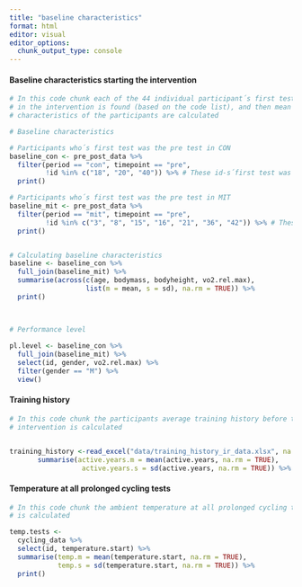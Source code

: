 ```yaml
---
title: "baseline characteristics"
format: html
editor: visual
editor_options: 
  chunk_output_type: console
---
```


#### Baseline characteristics starting the intervention

```r

# In this code chunk each of the 44 individual participant´s first test in the 
# in the intervention is found (based on the code list), and then mean baseline 
# characteristics of the participants are calculated

# Baseline characteristics

# Participants who´s first test was the pre test in CON
baseline_con <- pre_post_data %>%
  filter(period == "con", timepoint == "pre", 
         !id %in% c("18", "20", "40")) %>% # These id-s´first test was in MIT
  print()

# Participants who´s first test was the pre test in MIT
baseline_mit <- pre_post_data %>% 
  filter(period == "mit", timepoint == "pre", 
         !id %in% c("3", "8", "15", "16", "21", "36", "42")) %>% # These id-s´first test was in CON
  print()


# Calculating baseline characteristics
baseline <- baseline_con %>%
  full_join(baseline_mit) %>% 
  summarise(across(c(age, bodymass, bodyheight, vo2.rel.max), 
                   list(m = mean, s = sd), na.rm = TRUE)) %>%
  print()


  
# Performance level
  
pl.level <- baseline_con %>%
  full_join(baseline_mit) %>%
  select(id, gender, vo2.rel.max) %>%
  filter(gender == "M") %>% 
  view()


```

#### Training history

```r

# In this code chunk the participants average training history before the 
# intervention is calculated


training_history <-read_excel("data/training_history_ir_data.xlsx", na = "na") %>% 
       summarise(active.years.m = mean(active.years, na.rm = TRUE),
                  active.years.s = sd(active.years, na.rm = TRUE)) %>% print()


```

#### Temperature at all prolonged cycling tests

```r

# In this code chunk the ambient temperature at all prolonged cycling tests
# is calculated

temp.tests <-
  cycling_data %>%
  select(id, temperature.start) %>% 
  summarise(temp.m = mean(temperature.start, na.rm = TRUE),
            temp.s = sd(temperature.start, na.rm = TRUE)) %>% 
  print()

```


